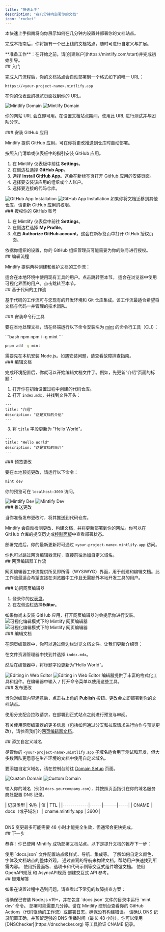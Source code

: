 ```yaml
---
title: "快速上手"
description: "在几分钟内部署你的文档"
icon: "rocket"
---
```


本快速上手指南将向你展示如何在几分钟内设置并部署你的文档站点。

完成本指南后，你将拥有一个已上线的文档站点，随时可进行自定义与扩展。

<Info>
  **准备工作**：在开始之前，请[创建账户](https://mintlify.com/start)并完成初始引导。
</Info>

<div id="getting-started">
  ## 入门
</div>

完成入门流程后，你的文档站点会自动部署到一个格式如下的唯一 URL：

```
https://<your-project-name>.mintlify.app
```

在你的[仪表盘](https://dashboard.mintlify.com/)的概览页面找到你的 URL。

<Frame>
  <img src="/images/quickstart/mintlify-domain-light.png" alt="Mintlify Domain" className="block dark:hidden" />

  <img src="/images/quickstart/mintlify-domain-dark.png" alt="Mintlify Domain" className="hidden dark:block" />
</Frame>

你的网站 URL 会立即可用。在设置文档站点期间，使用此 URL 进行测试并与团队分享。

<div id="install-the-github-app">
  ### 安装 GitHub 应用
</div>

Mintlify 提供 GitHub 应用，可在你将更改推送到仓库时自动部署。

按照入门清单或仪表板中的指引安装 GitHub 应用。

1. 在 Mintlify 仪表板中前往 **Settings**。
2. 在侧边栏选择 **GitHub App**。
3. 选择 **Install GitHub App**。这会在新标签页打开 GitHub 应用的安装页面。
4. 选择要安装该应用的组织或个人账户。
5. 选择要连接的代码仓库。

<Frame>
  <img src="/images/quickstart/github-app-installation-light.png" alt="GitHub App Installation" className="block dark:hidden" />

  <img src="/images/quickstart/github-app-installation-dark.png" alt="GitHub App Installation" className="hidden dark:block" />
</Frame>

<Info>
  如果你将文档迁移到其他仓库，请更新 GitHub 应用的权限。
</Info>

<div id="authorize-your-github-account">
  ### 授权你的 GitHub 账号
</div>

1. 在 Mintlify 仪表盘中前往 **Settings**。
2. 在侧边栏选择 **My Profile**。
3. 点击 **Authorize GitHub account**。这会在新标签页中打开 GitHub 授权页面。

<Info>
  依据你组织的设置，你的 GitHub 组织管理员可能需要为你的账号进行授权。
</Info>

<div id="editing-workflows">
  ## 编辑流程
</div>

Mintlify 提供两种创建和维护文档的工作流：

<Card title="基于代码的工作流" icon="terminal" horizontal href="#code-based-workflow">
  适合在本地环境中使用现有工具的用户。点击跳转至本节。
</Card>

<Card title="网页编辑器工作流" icon="mouse-pointer-2" horizontal href="#web-editor-workflow">
  适合在浏览器中使用可视化界面的用户。点击跳转至本节。
</Card>

<div id="code-based-workflow">
  ## 基于代码的工作流
</div>

基于代码的工作流可与您现有的开发环境和 Git 仓库集成。该工作流最适合希望将文档与代码一并管理的技术团队。

<div id="install-the-cli">
  ### 安装命令行工具
</div>

要在本地处理文档，请在终端运行以下命令安装名为 [mint](https://www.npmjs.com/package/mint) 的命令行工具（CLI）：

<CodeGroup>
  ```bash npm
  npm i -g mint
  ```

  ```bash pnpm
  pnpm add -g mint
  ```
</CodeGroup>

<Info>
  需要先在本机安装 Node.js。如遇安装问题，请查看故障排查指南。
</Info>

<div id="edit-the-documentation">
  ### 编辑文档
</div>

完成环境配置后，你就可以开始编辑文档文件了。例如，先更新“介绍”页面的标题：

1. 打开你在初始设置过程中创建的代码仓库。
2. 打开 `index.mdx`，并找到文件开头：

```mdx index.mdx
---
title: "介绍"
description: "这是文档的介绍"
---
```

3. 将 `title` 字段更新为 &quot;Hello World&quot;。

```mdx index.mdx {2}
---
title: "Hello World"
description: "这是文档的简介"
---
```

<div id="preview-the-changes">
  ### 预览更改
</div>

要在本地预览更改，请运行以下命令：

```bash
mint dev
```

你的预览可在 `localhost:3000` 访问。

<Frame>
  <img src="/images/quickstart/mintlify-dev-light.png" alt="Mintlify Dev" className="block dark:hidden" />

  <img src="/images/quickstart/mintlify-dev-dark.png" alt="Mintlify Dev" className="hidden dark:block" />
</Frame>

<div id="push-the-changes">
  ### 推送更改
</div>

当你准备发布更改时，将其推送到代码仓库。

Mintlify 会自动检测更改、构建文档，并将更新部署到你的网站。你可以在 GitHub 仓库的提交历史或[控制面板](https://dashboard.mintlify.com)中查看部署状态。

部署完成后，你的最新更新将可通过 `<your-project-name>.mintlify.app` 访问。

<Card title="跳转到添加自定义域名" icon="arrow-down" href="#adding-a-custom-domain" horizontal>
  你也可以跳过网页编辑器流程，直接前往添加自定义域名。
</Card>

<div id="web-editor-workflow">
  ## 网页编辑器工作流
</div>

网页编辑器工作流提供所见即所得（WYSIWYG）界面，用于创建和编辑文档。此工作流最适合希望直接在浏览器中工作且无需额外本地开发工具的用户。

<div id="access-the-web-editor">
  ### 访问网页编辑器
</div>

1. 登录你的[仪表盘](https://dashboard.mintlify.com)。
2. 在左侧边栏选择**Editor**。

<Info>
  如果你尚未安装 GitHub 应用，打开网页编辑器时会提示你进行安装。
</Info>

<Frame>
  <img alt="可视化编辑模式下的 Mintlify 网页编辑器" src="/images/quickstart/web-editor-light.png" className="block dark:hidden" />

  <img alt="可视化编辑模式下的 Mintlify 网页编辑器" src="/images/quickstart/web-editor-dark.png" className="hidden dark:block" />
</Frame>

<div id="edit-the-documentation">
  ### 编辑文档
</div>

在网页编辑器中，你可以通过侧边栏浏览文档文件。让我们更新介绍页：

在文件资源管理器中找到并选择 `index.mdx`。

然后在编辑器中，将标题字段更新为“Hello World”。

<Frame>
  <img alt="Editing in Web Editor" src="/images/quickstart/web-editor-editing-light.png" className="block dark:hidden" />

  <img alt="Editing in Web Editor" src="/images/quickstart/web-editor-editing-dark.png" className="hidden dark:block" />
</Frame>

<Tip>
  编辑器提供了丰富的格式化工具和组件。在编辑器中输入 <kbd>/</kbd> 打开命令菜单以使用这些工具。
</Tip>

<div id="publish-your-changes">
  ### 发布更改
</div>

当你对编辑内容满意后，点击右上角的 **Publish** 按钮。更改会立即部署到你的文档站点。

<Tip>
  使用分支配合拉取请求，在部署到正式站点之前进行预览与审阅。
</Tip>

有关使用网页编辑器的更多信息（包括如何通过分支和拉取请求进行协作与预览更改），请参阅我们的[网页编辑器文档](/zh/editor/getting-started)。

<div id="adding-a-custom-domain">
  ## 添加自定义域名
</div>

尽管你的 `<your-project-name>.mintlify.app` 子域名适合用于测试和开发，但大多数团队更愿意在生产环境的文档中使用自定义域名。

要添加自定义域名，请在控制台前往 [Domain Setup](https://dashboard.mintlify.com/settings/deployment/custom-domain) 页面。

<Frame>
  <img src="/images/quickstart/custom-domain-light.png" alt="Custom Domain" className="block dark:hidden" />

  <img src="/images/quickstart/custom-domain-dark.png" alt="Custom Domain" className="hidden dark:block" />
</Frame>

输入你的域名（例如 `docs.yourcompany.com`），并按照页面指引在你的域名服务商处配置 DNS 记录。

<Table>
  | 记录类型 | 名称 | 值 | TTL |
  |-------------|------|-------|-----|
  | CNAME | docs（或子域名） | cname.mintlify.app | 3600 |
</Table>

<Info>
  DNS 变更最多可能需要 48 小时才能完全生效，但通常会更快完成。
</Info>

<div id="next-steps">
  ## 下一步
</div>

恭喜！你已使用 Mintlify 成功部署文档站点。以下是提升文档的推荐下一步：

<Card title="配置全局设置" icon="settings" href="zh/settings" horizontal>
  使用 `docs.json` 文件配置站点级样式、导航、集成等。
</Card>

<Card title="自定义主题" icon="paintbrush" href="zh/themes" horizontal>
  了解如何自定义颜色、字体及文档站点的整体外观。
</Card>

<Card title="组织导航" icon="map" href="zh/navigation" horizontal>
  通过直观的导航来构建文档，帮助用户快速找到所需内容。
</Card>

<Card title="添加交互式组件" icon="puzzle" href="/zh/components/accordions" horizontal>
  使用折叠面板、选项卡和代码示例等交互式组件增强文档。
</Card>

<Card title="设置 API 参考" icon="code" href="/zh/api-playground/overview" horizontal>
  使用 OpenAPI规范 和 AsyncAPI规范 创建交互式 API 参考。
</Card>

<div id="troubleshooting">
  ## 疑难解答
</div>

如果在设置过程中遇到问题，请查看以下常见的故障排查方案：

<AccordionGroup>
  <Accordion title="本地预览无法运行">
    请确保已安装 Node.js v19+，并在包含 `docs.json` 文件的目录中运行 `mint dev` 命令。
  </Accordion>

  <Accordion title="更改未在上线站点生效">
    部署可能需要几分钟。请在 Mintlify 控制台查看你的 GitHub Actions（代码驱动的工作流）或部署日志，确保没有构建错误。
  </Accordion>

  <Accordion title="自定义域名无法连接">
    请确认 DNS 记录配置正确，并预留足够的 DNS 传播时间（最长 48 小时）。你可以使用 [DNSChecker](https://dnschecker.org) 等工具验证 CNAME 记录。
  </Accordion>
</AccordionGroup>
